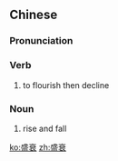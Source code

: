 ==Chinese==
{{zh-forms}}

===Pronunciation===
{{zh-pron
|m=shèngshuāi
|c=sing6 seoi1
|cat=v,n
}}

===Verb===
{{zh-verb}}

# to flourish then decline

===Noun===
{{zh-noun}}

# rise and fall

[[ko:盛衰]]
[[zh:盛衰]]